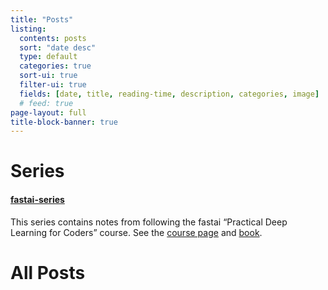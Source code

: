 ```yaml
---
title: "Posts"
listing:
  contents: posts
  sort: "date desc"
  type: default
  categories: true
  sort-ui: true
  filter-ui: true
  fields: [date, title, reading-time, description, categories, image]
  # feed: true
page-layout: full
title-block-banner: true
---
```


# Series
#### [fastai-series](fastai-series.qmd)
This series contains notes from following the fastai "Practical Deep Learning for Coders" course.
See the [course page](https://course.fast.ai/) and [book](https://github.com/fastai/fastbook/tree/master).


# All Posts